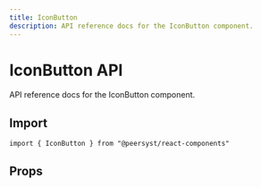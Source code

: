 ```yaml
---
title: IconButton
description: API reference docs for the IconButton component.
---
```



# IconButton API

API reference docs for the IconButton component.

## Import

```tsx
import { IconButton } from "@peersyst/react-components"
```

## Props

<Props component="IconButton" />